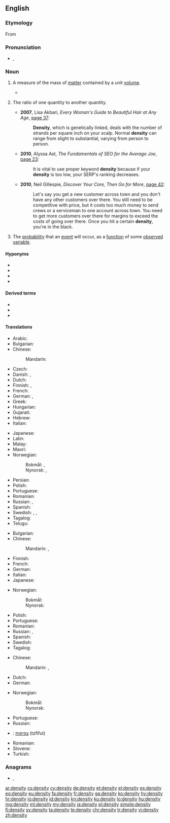 ==English==
{{wikipedia}}

===Etymology===
From {{etyl|fr|en}} {{m|fr|densité}}

===Pronunciation===
* {{IPA|/ˈden.sɪ.ti/|lang=en}},

===Noun===
{{en-noun|densities}}

# {{senseid|en|physics: amount of matter contained by a given volume}}{{lb|en|physics}} A measure of the mass of [[matter]] contained by a unit [[volume]].
#* {{quote-magazine|year=2013|month=May-June|author=Kevin Heng
|title=[http://www.americanscientist.org/issues/pub/2013/3/why-does-nature-form-exoplanets-easily Why Does Nature Form Exoplanets Easily?]
|volume=101|issue=3|page=184|magazine={{w|American Scientist}}
|passage=In the past two years, NASA’s Kepler Space Telescope has located nearly 3,000 exoplanet candidates ranging from sub-Earth-sized minions to gas giants that dwarf our own Jupiter. Their '''densities''' range from that of styrofoam to iron.}}
# {{senseid|en|number of particles or other quantity contained by a given volume}} {{rfv-sense}} The ratio of one quantity to another quantity.
#* '''2007''', Lisa Akbari, ''Every Woman's Guide to Beautiful Hair at Any Age'', [https://books.google.com/books?id=y_fJX5VqTAkC&lpg=PA38&dq=%22your%20density%22&pg=PA37#v=onepage&q=%22density%22&f=false page 37]:
#*: '''Density''', which is genetically linked, deals with the number of strands per square inch on your scalp. Normal '''density''' can range from slight to substantial, varying from person to person.
#* '''2010''', Alyssa Ast, ''The Fundamentals of SEO for the Average Joe'', [https://books.google.com/books?id=2-ByAgAAQBAJ&lpg=PA23&dq=%22your%20density%22&pg=PA23#v=onepage&q=density&f=false page 23]:
#*: It is vital to use proper keyword '''density''' because if your '''density''' is too low, your SERP's ranking decreases.
#* '''2010''', Neil Gillespie, ''Discover Your Core, Then Go for More'', [https://books.google.com/books?id=XtAcAgAAQBAJ&lpg=PA40&dq=%22your%20density%22&pg=PA42#v=onepage&q=density&f=false page 42]:
#*: Let's say you get a new customer across town and you don't have any other customers over there. You still need to be competitive with price, but it costs too much money to send crews or a serviceman to one account across town. You need to get more customers over there for margins to exceed the costs of going over there. Once you hit a certain '''density''', you're in the black.
#: {{ux|en|The number of particles per unit volume of a specified volume can be considered to be the particle '''density''' for the specified volume.}}
# {{senseid|en|probability}}The [[probability]] that an [[event]] will occur, as a [[function]] of some [[observe]]d [[variable]].

====Hyponyms====
* {{l|en|charge density}}
* {{l|en|energy density}}
* {{l|en|electron density}}
* {{l|en|freight density}}

====Derived terms====
* {{l|en|high-density}}
* {{l|en|medium-density}}
* {{l|en|low-density}}

====Translations====
{{trans-top|physics: amount of matter contained by a given volume}}
* Arabic: {{t+|ar|كَثَافَة|f}}
* Bulgarian: {{t+|bg|плътност|f|tr=plǎ̀tnost}}
* Chinese:
*: Mandarin: {{t+|cmn|密度|tr=mìdù|sc=Hani}}
* Czech: {{t+|cs|hustota|f}}
* Danish: {{t+|da|massefylde|c}}, {{t|da|densitet|c}}
* Dutch: {{t+|nl|dichtheid|f}}
* Finnish: {{t+|fi|tiheys}}, {{t+|fi|ominaispaino}}
* French: {{t+|fr|densité|f}}
* German: {{t+|de|Dichte|f}}, {{t|de|Massendichte|f}}
* Greek: {{t+|el|πυκνότητα|f}}
* Hungarian: {{t+|hu|sűrűség}}
* Gujarati: {{t|gu|ઘનતા|f}}
* Hebrew: {{t+|he|צפיפות החומר|m}}
* Italian: {{t+|it|densità|f}}
{{trans-mid}}
* Japanese: {{t+|ja|密度|tr=みつど, mitsudo}}
* Latin: {{t+|la|densitas|f}}
* Malay: {{t|ms|ketumpatan}}
* Maori: {{t|mi|kiato}}
* Norwegian:
*: Bokmål: {{t|nb|massetetthet|m|f}}, {{t|nb|densitet|m}}
*: Nynorsk: {{t|nn|massetettleik|m}}, {{t|nn|densitet|m}}
* Persian: {{t+|fa|چگالی|tr=čegālī|sc=fa-Arab}}
* Polish: {{t+|pl|gęstość|f}}
* Portuguese: {{t+|pt|densidade|f}}
* Romanian: {{t+|ro|densitate|f}}
* Russian: {{t+|ru|пло́тность|f}}, {{t+|ru|густота́|f}}
* Spanish: {{t+|es|densidad|f}}
* Swedish: {{t+|sv|täthet}}, {{t|sv|massvolym|c}}, {{t+|sv|densitet|c}}
* Tagalog: {{t|tl|kasiksikan}}
* Telugu: {{t+|te|సాంద్రత|tr=saandratha}}
{{trans-bottom}}

{{trans-top|number of particles or other quantity contained by a given volume}}
* Bulgarian: {{t+|bg|плътност|f|tr=plǎ̀tnost}}
* Chinese:
*: Mandarin: {{t+|cmn|濃度|sc=Hani}}, {{t+|cmn|浓度|tr=nóngdù|sc=Hani}}
* Finnish: {{t+|fi|tiheys}}
* French: {{t+|fr|densité}}
* German: {{t+|de|Dichte|f}}
* Italian: {{t+|it|densità|f}}
* Japanese: {{t|ja|濃度|tr=のうど, nōdo}}
{{trans-mid}}
* Norwegian:
*: Bokmål: {{t|nb|tetthet|m|f}}
*: Nynorsk: {{t|nn|tettleik|m}}
* Polish: {{t+|pl|gęstość|f}}
* Portuguese: {{t+|pt|densidade|f}}
* Romanian: {{t+|ro|densitate|f}}
* Russian: {{t+|ru|пло́тность|f}}, {{t+|ru|густота́|f}}
* Spanish: {{t+|es|densidad}}
* Swedish: {{t+|sv|täthet}}
* Tagalog: {{t|tl|kasiksikan}}
{{trans-bottom}}

{{trans-top|probability}}
* Chinese:
*: Mandarin: {{t+|cmn|可能性|tr=kěnéngxìng}}, {{t+|cmn|概率|tr=gàilǜ}}
* Dutch: {{t+|nl|waarschijnlijkheid|f}}
* German: {{t+|de|Wahrscheinlichkeit|f}}
{{trans-mid}}
* Norwegian:
*: Bokmål: {{t|nb|sannsynlighetstetthet|m|f}}
*: Nynorsk: {{t|nn|sannsynstettleik|m}}
* Portuguese: {{t+|pt|densidade|f}}
* Russian: {{t+|ru|вероя́тность|f}}
{{trans-bottom}}

{{checktrans-top}}
* {{ttbc|he}}: [[צפיפות]] (tzfifut) {{g|f}}
{{trans-mid}}
* Romanian: {{t-check|ro|densitate|f}}
* Slovene: {{t-check|sl|gostota|f}}
* Turkish: {{t-check|tr|yoğunluk}}
{{trans-bottom}}

===Anagrams===
* {{l|en|destiny}}, {{l|en|Destiny}}

[[ar:density]]
[[cs:density]]
[[cy:density]]
[[de:density]]
[[et:density]]
[[el:density]]
[[es:density]]
[[eo:density]]
[[eu:density]]
[[fa:density]]
[[fr:density]]
[[ga:density]]
[[ko:density]]
[[hy:density]]
[[hr:density]]
[[io:density]]
[[id:density]]
[[kn:density]]
[[ku:density]]
[[lo:density]]
[[hu:density]]
[[mg:density]]
[[ml:density]]
[[my:density]]
[[ja:density]]
[[pl:density]]
[[simple:density]]
[[fi:density]]
[[sv:density]]
[[ta:density]]
[[te:density]]
[[chr:density]]
[[tr:density]]
[[vi:density]]
[[zh:density]]